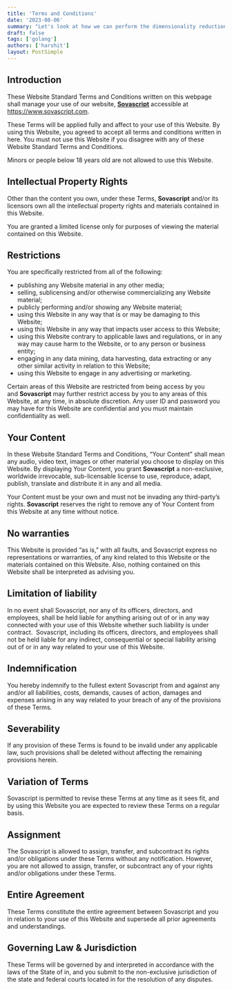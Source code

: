 ```yaml
---
title: 'Terms and Conditions'
date: '2023-08-06'
summary: "Let's look at how we can perform the dimensionality reduction using the Auto-Encoders using Tensorflow"
draft: false
tags: ['golang']
authors: ['harshit']
layout: PostSimple
---
```


## Introduction

These Website Standard Terms and Conditions written on this webpage shall manage your use of our website, **[Sovascript](https://www.sovascript.com/)** accessible at https://www.sovascript.com.

These Terms will be applied fully and affect to your use of this Website. By using this Website, you agreed to accept all terms and conditions written in here. You must not use this Website if you disagree with any of these Website Standard Terms and Conditions.

Minors or people below 18 years old are not allowed to use this Website.

## Intellectual Property Rights

Other than the content you own, under these Terms, **Sovascript** and/or its licensors own all the intellectual property rights and materials contained in this Website.

You are granted a limited license only for purposes of viewing the material contained on this Website.

## Restrictions

You are specifically restricted from all of the following:

- publishing any Website material in any other media;
- selling, sublicensing and/or otherwise commercializing any Website material;
- publicly performing and/or showing any Website material;
- using this Website in any way that is or may be damaging to this Website;
- using this Website in any way that impacts user access to this Website;
- using this Website contrary to applicable laws and regulations, or in any way may cause harm to the Website, or to any person or business entity;
- engaging in any data mining, data harvesting, data extracting or any other similar activity in relation to this Website;
- using this Website to engage in any advertising or marketing.

Certain areas of this Website are restricted from being access by you and **Sovascript** may further restrict access by you to any areas of this Website, at any time, in absolute discretion. Any user ID and password you may have for this Website are confidential and you must maintain confidentiality as well.

## Your Content

In these Website Standard Terms and Conditions, “Your Content” shall mean any audio, video text, images or other material you choose to display on this Website. By displaying Your Content, you grant **Sovascript** a non-exclusive, worldwide irrevocable, sub-licensable license to use, reproduce, adapt, publish, translate and distribute it in any and all media.

Your Content must be your own and must not be invading any third-party’s rights. **Sovascript** reserves the right to remove any of Your Content from this Website at any time without notice.

## No warranties

This Website is provided “as is,” with all faults, and Sovascript express no representations or warranties, of any kind related to this Website or the materials contained on this Website. Also, nothing contained on this Website shall be interpreted as advising you.

## Limitation of liability

In no event shall Sovascript, nor any of its officers, directors, and employees, shall be held liable for anything arising out of or in any way connected with your use of this Website whether such liability is under contract.  Sovascript, including its officers, directors, and employees shall not be held liable for any indirect, consequential or special liability arising out of or in any way related to your use of this Website.

## Indemnification

You hereby indemnify to the fullest extent Sovascript from and against any and/or all liabilities, costs, demands, causes of action, damages and expenses arising in any way related to your breach of any of the provisions of these Terms.

## Severability

If any provision of these Terms is found to be invalid under any applicable law, such provisions shall be deleted without affecting the remaining provisions herein.

## Variation of Terms

Sovascript is permitted to revise these Terms at any time as it sees fit, and by using this Website you are expected to review these Terms on a regular basis.

## Assignment

The Sovascript is allowed to assign, transfer, and subcontract its rights and/or obligations under these Terms without any notification. However, you are not allowed to assign, transfer, or subcontract any of your rights and/or obligations under these Terms.

## Entire Agreement

These Terms constitute the entire agreement between Sovascript and you in relation to your use of this Website and supersede all prior agreements and understandings.

## Governing Law & Jurisdiction

These Terms will be governed by and interpreted in accordance with the laws of the State of in, and you submit to the non-exclusive jurisdiction of the state and federal courts located in for the resolution of any disputes.
